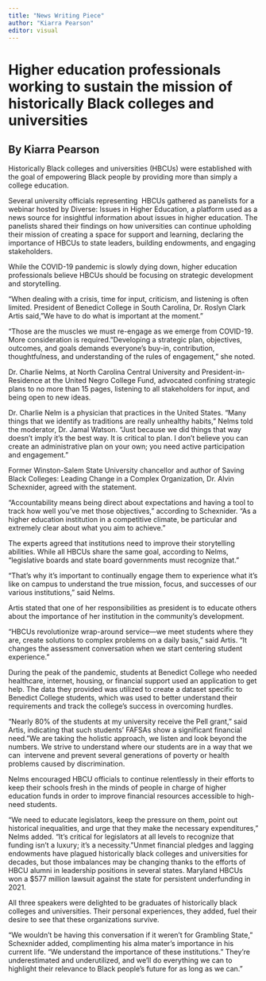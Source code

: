 ```yaml
---
title: "News Writing Piece"
author: "Kiarra Pearson"
editor: visual
---
```


# Higher education professionals working to sustain the mission of historically Black colleges and universities

## By Kiarra Pearson

Historically Black colleges and universities (HBCUs) were established with the goal of empowering Black people by providing more than simply a college education.

Several university officials representing  HBCUs gathered as panelists for a webinar hosted by Diverse: Issues in Higher Education, a platform used as a news source for insightful information about issues in higher education. The panelists shared their findings on how universities can continue upholding their mission of creating a space for support and learning, declaring the importance of HBCUs to state leaders, building endowments, and engaging stakeholders. 

While the COVID-19 pandemic is slowly dying down, higher education professionals believe HBCUs should be focusing on strategic development and storytelling. 

"​When dealing with a crisis, time for input, criticism, and listening is often limited. President of Benedict College in South Carolina, Dr. Roslyn Clark Artis said,"We have to do what is important at the moment."

"Those are the muscles we must re-engage as we emerge from COVID-19. More consideration is required."Developing a strategic plan, objectives, outcomes, and goals demands everyone's buy-in, contribution, thoughtfulness, and understanding of the rules of engagement," she noted.

Dr. Charlie Nelms, at North Carolina Central University and President-in-Residence at the United Negro College Fund, advocated confining strategic plans to no more than 15 pages, listening to all stakeholders for input, and being open to new ideas.

Dr. Charlie Nelm is a physician that practices in the United States. "Many things that we identify as traditions are really unhealthy habits," Nelms told the moderator, Dr. Jamal Watson. "Just because we did things that way doesn't imply it's the best way. It is critical to plan. I don't believe you can create an administrative plan on your own; you need active participation and engagement."

Former Winston-Salem State University chancellor and author of Saving Black Colleges: Leading Change in a Complex Organization, Dr. Alvin Schexnider, agreed with the statement.

"Accountability means being direct about expectations and having a tool to track how well you've met those objectives," according to Schexnider. "As a higher education institution in a competitive climate, be particular and extremely clear about what you aim to achieve."

The experts agreed that institutions need to improve their storytelling abilities. While all HBCUs share the same goal, according to Nelms, "legislative boards and state board governments must recognize that."

"That's why it's important to continually engage them to experience what it's like on campus to understand the true mission, focus, and successes of our various institutions," said Nelms.

Artis stated that one of her responsibilities as president is to educate others about the importance of her institution in the community's development.

"HBCUs revolutionize wrap-around service---we meet students where they are, create solutions to complex problems on a daily basis," said Artis. "It changes the assessment conversation when we start centering student experience."

During the peak of the pandemic, students at Benedict College who needed healthcare, internet, housing, or financial support used an application to get help. The data they provided was utilized to create a dataset specific to Benedict College students, which was used to better understand their requirements and track the college's success in overcoming hurdles.

"Nearly 80% of the students at my university receive the Pell grant," said Artis, indicating that such students' FAFSAs show a significant financial need."We are taking the holistic approach, we listen and look beyond the numbers. We strive to understand where our students are in a way that we can  intervene and prevent several generations of poverty or health problems caused by discrimination. 

Nelms encouraged HBCU officials to continue relentlessly in their efforts to keep their schools fresh in the minds of people in charge of higher education funds in order to improve financial resources accessible to high-need students.

"We need to educate legislators, keep the pressure on them, point out historical inequalities, and urge that they make the necessary expenditures," Nelms added. "It's critical for legislators at all levels to recognize that funding isn't a luxury; it's a necessity."Unmet financial pledges and lagging endowments have plagued historically black colleges and universities for decades, but those imbalances may be changing thanks to the efforts of HBCU alumni in leadership positions in several states. Maryland HBCUs won a \$577 million lawsuit against the state for persistent underfunding in 2021.

All three speakers were delighted to be graduates of historically black colleges and universities. Their personal experiences, they added, fuel their desire to see that these organizations survive.

"We wouldn't be having this conversation if it weren't for Grambling State," Schexnider added, complimenting his alma mater's importance in his current life. "We understand the importance of these institutions." They're underestimated and underutilized, and we'll do everything we can to highlight their relevance to Black people's future for as long as we can."

